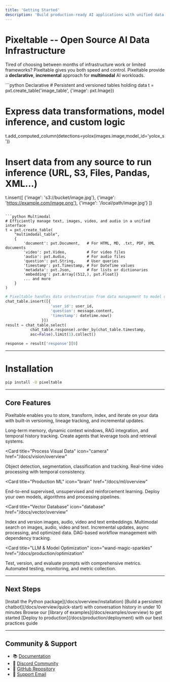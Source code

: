 ```yaml
---
title: 'Getting Started'
description: 'Build production-ready AI applications with unified data infrastructure'
---
```


# Pixeltable -- Open Source AI Data Infrastructure

Tired of choosing between months of infrastructure work or limited frameworks? Pixeltable gives you both speed and control. Pixeltable provide a **declarative**, **incremental** approach for **multimodal** AI workloads.

<CodeGroup>
```python Declarative
# Persistent and versioned tables holding data
t = pxt.create_table('image_table', {'image': pxt.Image})

# Express data transformations, model inference, and custom logic
t.add_computed_column(detections=yolox(images.image,model_id='yolox_s'))

# Insert data from any source to run inference (URL, S3, Files, Pandas, XML...)
t.insert([
    {'image': 's3://bucket/image.jpg'},
    {'image': 'https://example.com/image.png'},
    {'image': '/local/path/image.jpg'}
])

```

```python Multimodal
# Efficiently manage text, images, video, and audio in a unified interface
t = pxt.create_table(
    "multimdodal_table",
    {
        'document': pxt.Document,   # For HTML, MD, .txt, PDF, XML documents
        'video': pxt.Video,         # For video files
        'audio': pxt.Audio,         # For audio files
        'question': pxt.String,     # User queries
        'timestamp': pxt.Timestamp, # For DateTime values
        'metadata': pxt.Json,       # For lists or dictionaries
        'embedding': pxt.Array[(512,), pxt.Float]}
        ... and more
    }
)
```

```python Incremental
# Pixeltable handles data orchestration from data management to model outputs
chat_table.insert([{
                    'user_id': user_id,
                    'question': message.content,
                    'timestamp': datetime.now()
                }])
result = chat_table.select(
           chat_table.response).order_by(chat_table.timestamp,            
           asc=False).limit(1).collect()

response = result['response'][0]
```
</CodeGroup>

---

# Installation

```bash
pip install -U pixeltable
```
---

## Core Features

Pixeltable enables you to store, transform, index, and iterate on your data with built-in versioning, lineage tracking, and incremental updates.

<CardGroup cols={2}>
<Card 
  title="Build AI Agents" 
  icon="robot"
  href="/docs/agents/overview"
>
  <CardGroup cols={1}>
   <Card title="Conversation & Memory" href="/docs/agents/chat">
     Long-term memory, dynamic context windows, RAG integration, and temporal history tracking.
   </Card>
    <Card title="Agents" href="/docs/agents/tools">
      Create agents that leverage tools and retrieval systems.
    </Card>  
  </CardGroup>
</Card>

<Card 
  title="Process Visual Data" 
  icon="camera"
  href="/docs/vision/overview"
>
  <CardGroup cols={1}>
    <Card title="Image Understanding" href="/docs/vision/images">
      Object detection, segmentation, classification and tracking.
    </Card>
    <Card title="Video Analysis" href="/docs/vision/video">
      Real-time video processing with temporal consistency.
    </Card>
  </CardGroup>
</Card>

<Card 
  title="Production ML" 
  icon="brain"
  href="/docs/ml/overview"
>
  <CardGroup cols={1}>
    <Card title="MLOps Pipeline" href="/docs/ml/traditional">
      End-to-end supervised, unsupervised and reinforcement learning.
    </Card>
    <Card title="Custom Models" href="/docs/ml/custom">
      Deploy your own models, algorithms and processing pipelines.
    </Card>
  </CardGroup>
</Card>

<Card 
  title="Vector Database" 
  icon="database"
  href="/docs/vector/overview"
>
  <CardGroup cols={1}>
    <Card title="Multimodal Storage" href="/docs/vector/storage">
      Index and version images, audio, video and text embeddings.
    </Card>
    <Card title="Advanced Search" href="/docs/vector/search">
      Multimodal search on images, audio, video and text.
    </Card>
  </CardGroup>
</Card>
</CardGroup>

<CardGroup cols={2}>
 <Card 
   title="Automated Computation" 
   icon="diagram-project"
   href="/docs/production/pipeline"
 >
   <CardGroup cols={1}>
     <Card title="Event Processing" href="/docs/production/events">
       Incremental updates, async processing, and optimized data.
     </Card>
     <Card title="Pipeline Orchestration" href="/docs/production/orchestration">
       DAG-based workflow management with dependency tracking.
     </Card>
   </CardGroup>
 </Card>

 <Card 
   title="LLM & Model Optimization" 
   icon="wand-magic-sparkles"
   href="/docs/production/optimization"
 >
   <CardGroup cols={1}>
     <Card title="Prompt Engineering" href="/docs/production/prompts">
       Test, version, and evaluate prompts with comprehensive metrics.
     </Card>
     <Card title="Performance Evaluation" href="/docs/production/evaluation">
       Automated testing, monitoring, and metric collection.
     </Card>
   </CardGroup>
 </Card>
</CardGroup>

---

## Next Steps

<Steps>
  <Step title="Installation" icon="download">
    [Install the Python package](/docs/overview/installation)
  </Step>
  
  <Step title="First Project" icon="play">
    [Build a persistent chatbot](/docs/overview/quick-start) with conversation history in under 10 minutes
  </Step>
  
  <Step title="Explore Examples" icon="lightbulb">
    Browse our [library of examples](/docs/examples/overview) to get started
  </Step>

  <Step title="Production" icon="rocket">
    [Deploy to production](/docs/production/deployment) with our best practices guide
  </Step>
</Steps>

---

## Community & Support

- 📚 [Documentation](https://docs.pixeltable.com)
- 💬 [Discord Community](https://discord.gg/pixeltable)
- 🐙 [GitHub Repository](https://github.com/pixeltable/pixeltable)
- 📧 [Support Email](mailto:support@pixeltable.com)